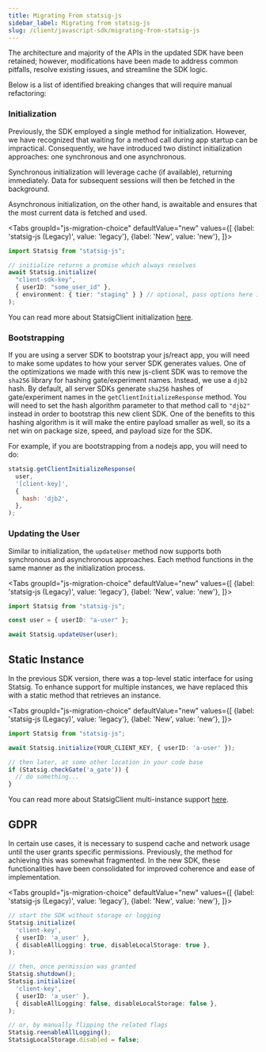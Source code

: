 ```yaml
---
title: Migrating From statsig-js
sidebar_label: Migrating from statsig-js
slug: /client/javascript-sdk/migrating-from-statsig-js
---
```



The architecture and majority of the APIs in the updated SDK have been retained; however,
 modifications have been made to address common pitfalls, resolve existing issues, and streamline the SDK logic.

Below is a list of identified breaking changes that will require manual refactoring:

### Initialization

Previously, the SDK employed a single method for initialization. However, we have recognized that waiting for a method call during app startup can be impractical. Consequently, we have introduced two distinct initialization approaches: one synchronous and one asynchronous.

Synchronous initialization will leverage cache (if available), returning immediately. Data for subsequent sessions will then be fetched in the background.

Asynchronous initialization, on the other hand, is awaitable and ensures that the most current data is fetched and used.

<Tabs
  groupId="js-migration-choice"
  defaultValue="new"
  values={[
    {label: 'statsig-js (Legacy)', value: 'legacy'},
    {label: 'New', value: 'new'},
  ]}>
  <TabItem value="legacy">

```typescript
import Statsig from "statsig-js";

// initialize returns a promise which always resolves
await Statsig.initialize(
  "client-sdk-key",
  { userID: "some_user_id" },
  { environment: { tier: "staging" } } // optional, pass options here if needed
);
```


  </TabItem>
  <TabItem value="new">

<GitHubEmbed url="https://raw.githubusercontent.com/statsig-io/js-client-monorepo/main/samples/react/src/samples/precomputed-client/sample-precomp-initialize.tsx" />

You can read more about StatsigClient initialization [here](/client/javascript-sdk#initialize-the-sdk).

  </TabItem>
</Tabs>









### Bootstrapping
If you are using a server SDK to bootstrap your js/react app, you will need to make some updates to how your server SDK generates values.  One of the optimizations we made with this new js-client SDK was to remove the `sha256` library for hashing gate/experiment names.  Instead, we use a `djb2` hash.  By default, all server SDKs generate `sha256` hashes of gate/experiment names in the `getClientInitializeResponse` method.  You will need to set the hash algorithm parameter to that method call to `"djb2"` instead in order to bootstrap this new client SDK.  One of the benefits to this hashing algorithm is it will make the entire payload smaller as well, so its a net win on package size, speed, and payload size for the SDK.

For example, if you are bootstrapping from a nodejs app, you will need to do:

```js
statsig.getClientInitializeResponse(
  user,
  '[client-key]',
  {
    hash: 'djb2',
  },
);
```








### Updating the User

Similar to initialization, the `updateUser` method now supports both synchronous and asynchronous approaches. Each method functions in the same manner as the initialization process.

<Tabs
  groupId="js-migration-choice"
  defaultValue="new"
  values={[
    {label: 'statsig-js (Legacy)', value: 'legacy'},
    {label: 'New', value: 'new'},
  ]}>
  <TabItem value="legacy">

```typescript
import Statsig from "statsig-js";

const user = { userID: "a-user" };

await Statsig.updateUser(user);
```

  </TabItem>
  <TabItem value="new">

<GitHubEmbed url="https://raw.githubusercontent.com/statsig-io/js-client-monorepo/main/samples/react/src/samples/precomputed-client/sample-precomp-update-user.tsx" />

  </TabItem>
</Tabs>









## Static Instance

In the previous SDK version, there was a top-level static interface for using Statsig. To enhance support for multiple instances,
we have replaced this with a static method that retrieves an instance.

<Tabs
  groupId="js-migration-choice"
  defaultValue="new"
  values={[
    {label: 'statsig-js (Legacy)', value: 'legacy'},
    {label: 'New', value: 'new'},
  ]}>
  <TabItem value="legacy">

```typescript
import Statsig from "statsig-js";

await Statsig.initialize(YOUR_CLIENT_KEY, { userID: 'a-user' });

// then later, at some other location in your code base
if (Statsig.checkGate('a_gate')) { 
  // do something...
}
```

  </TabItem>
  <TabItem value="new">

<GitHubEmbed url="https://raw.githubusercontent.com/statsig-io/js-client-monorepo/main/samples/react/src/samples/precomputed-client/sample-precomp-static-instance.tsx" />

You can read more about StatsigClient multi-instance support [here](/client/javascript-sdk#multiple-client-instances).

  </TabItem>
</Tabs>







## GDPR

In certain use cases, it is necessary to suspend cache and network usage until the user grants specific 
permissions. Previously, the method for achieving this was somewhat fragmented. 
In the new SDK, these functionalities have been consolidated for improved coherence and ease of implementation.

<Tabs
  groupId="js-migration-choice"
  defaultValue="new"
  values={[
    {label: 'statsig-js (Legacy)', value: 'legacy'},
    {label: 'New', value: 'new'},
  ]}>
  <TabItem value="legacy">

```typescript
// start the SDK without storage or logging
Statsig.initialize(
  'client-key',
  { userID: 'a_user' },
  { disableAllLogging: true, disableLocalStorage: true },
);

// then, once permission was granted
Statsig.shutdown();
Statsig.initialize(
  'client-key',
  { userID: 'a_user' },
  { disableAllLogging: false, disableLocalStorage: false },
);

// or, by manually flipping the related flags
Statsig.reenableAllLogging();
StatsigLocalStorage.disabled = false;
```

  </TabItem>
  <TabItem value="new">

<GitHubEmbed url="https://raw.githubusercontent.com/statsig-io/js-client-monorepo/main/samples/react/src/samples/precomputed-client/sample-precomp-gdpr.tsx" />

  </TabItem>
</Tabs>
